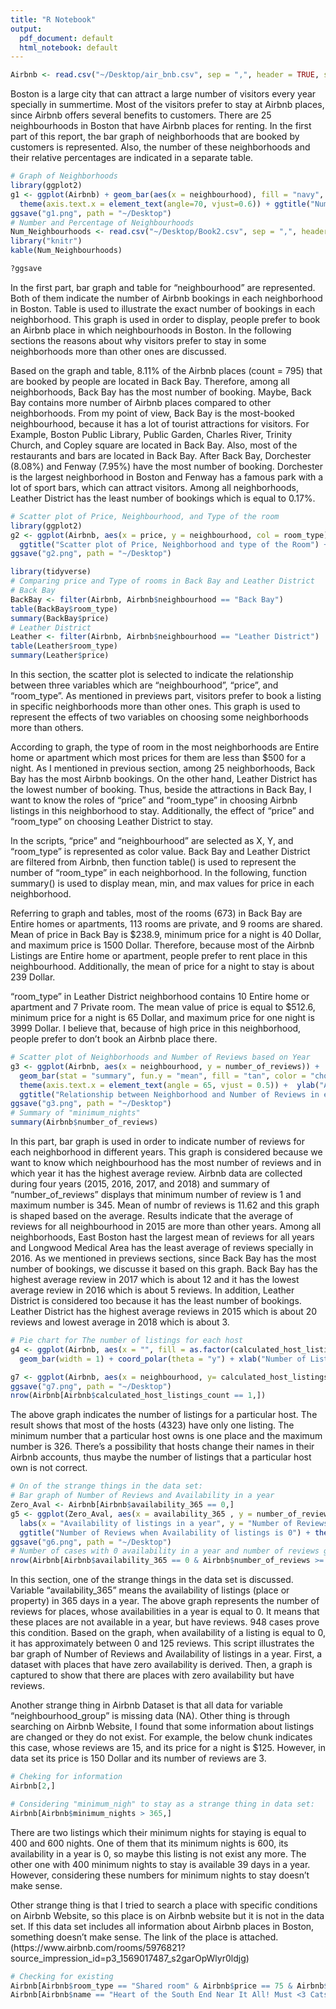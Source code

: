 ```yaml
---
title: "R Notebook"
output:
  pdf_document: default
  html_notebook: default
---
```


```r
Airbnb <- read.csv("~/Desktop/air_bnb.csv", sep = ",", header = TRUE, stringsAsFactors=FALSE)
```

Boston is a large city that can attract a large number of visitors every year specially in summertime. Most of the visitors prefer to stay at Airbnb places, since Airbnb offers several benefits to customers. There are 25 neighbourhoods in Boston that have Airbnb places for renting. In the first part of this report, the bar graph of neighborhoods that are booked by customers is represented. Also, the number of these neighborhoods and their relative percentages are indicated in a separate table. 

```r
# Graph of Neighborhoods
library(ggplot2)
g1 <- ggplot(Airbnb) + geom_bar(aes(x = neighbourhood), fill = "navy", width = 0.5) +
  theme(axis.text.x = element_text(angle=70, vjust=0.6)) + ggtitle("Number of Neighbourhoods")
ggsave("g1.png", path = "~/Desktop")
# Number and Percentage of Neighbourhoods
Num_Neighbourhoods <- read.csv("~/Desktop/Book2.csv", sep = ",", header = TRUE, stringsAsFactors=FALSE)
library("knitr")
kable(Num_Neighbourhoods)

?ggsave
```



In the first part, bar graph and table for "neighbourhood" are represented. Both of them indicate the number of Airbnb bookings in each neighborhood in Boston. Table is used to illustrate the exact number of bookings in each neighborhood. This graph is used in order to display, people prefer to book an Airbnb place in which neighbourhoods in Boston. In the following sections the reasons about why visitors prefer to stay in some neighborhoods more than other ones are discussed.


Based on the graph and table, 8.11% of the Airbnb places (count = 795) that are booked by people are located in Back Bay. Therefore, among all neighborhoods, Back Bay has the most number of booking. Maybe, Back Bay contains more number of Airbnb places compared to other neighborhoods. From my point of view, Back Bay is the most-booked neighbourhood, because it has a lot of tourist attractions for visitors. For Example, Boston Public Library, Public Garden, Charles River, Trinity Church, and Copley square are located in Back Bay. Also, most of the restaurants and bars are located in Back Bay. After Back Bay, Dorchester (8.08%) and Fenway (7.95%) have the most number of booking. Dorchester is the largest neighborhood in Boston and Fenway has a famous park with a lot of sport bars, which can attract visitors. Among all neighborhoods, Leather District has the least number of bookings which is equal to 0.17%.



```r
# Scatter plot of Price, Neighbourhood, and Type of the room
library(ggplot2)
g2 <- ggplot(Airbnb, aes(x = price, y = neighbourhood, col = room_type)) + geom_point(size = 0.5) +
  ggtitle("Scatter plot of Price, Neighborhood and type of the Room") + theme_bw()
ggsave("g2.png", path = "~/Desktop")

library(tidyverse)
# Comparing price and Type of rooms in Back Bay and Leather District
# Back Bay
BackBay <- filter(Airbnb, Airbnb$neighbourhood == "Back Bay")
table(BackBay$room_type)
summary(BackBay$price)
# Leather District
Leather <- filter(Airbnb, Airbnb$neighbourhood == "Leather District")
table(Leather$room_type)
summary(Leather$price)
```


In this section, the scatter plot is selected to indicate the relationship between three variables which are "neighbourhood", "price", and "room_type". As mentioned in previews part, visitors prefer to book a listing in specific neighborhoods more than other ones. This graph is used to represent the effects of two variables on choosing some neighborhoods more than others.

According to graph, the type of room in the most neighborhoods are Entire home or apartment which most prices for them are less than $500 for a night. As I mentioned in previous section, among 25 neighborhoods, Back Bay has the most Airbnb bookings. On the other hand, Leather District has the lowest number of booking. Thus, beside the attractions in Back Bay, I want to know the roles of "price" and "room_type" in choosing Airbnb listings in this neighborhood to stay. Additionally, the effect of "price" and "room_type" on choosing Leather District to stay.


In the scripts, "price" and "neighbourhood" are selected as X, Y, and "room_type" is represented as color value. Back Bay and Leather District are filtered from Airbnb, then function table() is used to represent the number of "room_type" in each neighborhood. In the following, function summary() is used to display mean, min, and max values for price in each neighborhood.


Referring to graph and tables, most of the rooms (673) in Back Bay are Entire homes or apartments, 113 rooms are private, and 9 rooms are shared. Mean of price in Back Bay is $238.9, minimum price for a night is 40 Dollar, and maximum price is 1500 Dollar. Therefore, because most of the Airbnb Listings are Entire home or apartment, people prefer to rent place in this neighbourhood. Additionally, the mean of price for a night to stay is about 239 Dollar.


"room_type" in Leather District neighborhood contains 10 Entire home or apartment and 7 Private room. The mean value of price is equal to $512.6, minimum price for a night is 65 Dollar, and maximum price for one night is 3999 Dollar. I believe that, because of high price in this neighborhood, people prefer to don't book an Airbnb place there.


```r
# Scatter plot of Neighborhoods and Number of Reviews based on Year
g3 <- ggplot(Airbnb, aes(x = neighbourhood, y = number_of_reviews)) + 
  geom_bar(stat = "summary", fun.y = "mean", fill = "tan", color = "chocolate") + facet_grid(Year~.) +
  theme(axis.text.x = element_text(angle = 65, vjust = 0.5)) +  ylab("Average of Reviews")
  ggtitle("Relationship between Neighborhood and Number of Reviews in each year") 
ggsave("g3.png", path = "~/Desktop") 
# Summary of "minimum_nights"
summary(Airbnb$number_of_reviews)
```


In this part, bar graph is used in order to indicate number of reviews for each neighborhood in different years. This graph is considered because we want to know which neighbourhood has the most number of reviews and in which year it has the highest average review. Airbnb data are collected during four years (2015, 2016, 2017, and 2018) and summary of "number_of_reviews" displays that minimum number of review is 1 and maximum number is 345. Mean of numbr of reviews is 11.62 and this graph is shaped based on the average. Results indicate that the average of reviews for all neighbourhood in 2015 are more than other years. Among all neighborhoods, East Boston hast the largest mean of reviews for all years and Longwood Medical Area has the least average of reviews specially in 2016. As we mentioned in previews sections, since Back Bay has the most number of bookings, we discusse it based on this graph. Back Bay has the highest average review in 2017 which is about 12 and it has the lowest average review in 2016 which is about 5 reviews. In addition, Leather District is considered too because it has the least number of bookings. Leather District has the highest average reviews in 2015 which is about 20 reviews and lowest average in 2018 which is about 3.



```r
# Pie chart for The number of listings for each host
g4 <- ggplot(Airbnb, aes(x = "", fill = as.factor(calculated_host_listings_count))) + 
  geom_bar(width = 1) + coord_polar(theta = "y") + xlab("Number of Listing for a host") 

g7 <- ggplot(Airbnb, aes(x = neighbourhood, y= calculated_host_listings_count)) + geom_bar(stat = "summary", fun.y = "mean", fill = "skyblue") + theme(axis.text.x = element_text(angle = 65, vjust = 0.5)) +  ylab("Number of listings for the hosts")
ggsave("g7.png", path = "~/Desktop") 
nrow(Airbnb[Airbnb$calculated_host_listings_count == 1,])

```


The above graph indicates the number of listings for a particular host. The result shows that most of the hosts (4323) have only one listing. The minimum number that a particular host owns is one place and the maximum number is 326. There's a possibility that hosts change their names in their Airbnb accounts, thus maybe the number of listings that a particular host own is not correct.


```r
# On of the strange things in the data set:
# Bar graph of Number of Reviews and Availability in a year
Zero_Aval <- Airbnb[Airbnb$availability_365 == 0,]
g5 <- ggplot(Zero_Aval, aes(x = availability_365 , y = number_of_reviews)) + geom_point(col = "brown") +
  labs(x = "Availability of listings in a year", y = "Number of Reviews") + 
  ggtitle("Number of Reviews when Availability of listings is 0") + theme_bw()
ggsave("g6.png", path = "~/Desktop")
# Number of cases with 0 availability in a year and number of reviews greater than 1
nrow(Airbnb[Airbnb$availability_365 == 0 & Airbnb$number_of_reviews >= 1,])
```




In this section, one of the strange things in the data set is discussed. Variable "availability_365" means the availability of listings (place or property) in 365 days in a year. The above graph represents the number of reviews for places, whose availabilities in a year is equal to 0. It means that these places are not available in a year, but have reviews. 948 cases prove this condition. Based on the graph, when availability of a listing is equal to 0, it has approximately between 0 and 125 reviews.
This script illustrates the bar graph of Number of Reviews and Availability of listings in a year. First, a dataset with places that have zero availability is derived. Then, a graph is captured to show that there are places with zero availability but have reviews. 


Another strange thing in Airbnb Dataset is that all data for variable "neighbourhood_group" is missing data (NA). Other thing is through searching on Airbnb Website, I found that some information about listings are changed or they do not exist. For example, the below chunk indicates this case, whose reviews are 15, and its price for a night is $125. However, in data set its price is 150 Dollar and its number of reviews are 3.

```r
# Cheking for information
Airbnb[2,]
```

```r
# Considering "minimum_nigh" to stay as a strange thing in data set:
Airbnb[Airbnb$minimum_nights > 365,]
```

There are two listings which their minimum nights for staying is equal to 400 and 600 nights. One of them that its minimum nights is 600, its availability in a year is 0, so maybe this listing is not exist any more. The other one with 400 minimum nights to stay is available 39 days in a year. However, considering these numbers for minimum nights to stay doesn't make sense.



Other strange thing is that I tried to search a place with specific conditions on Airbnb Website, so this place is on Airbnb website but it is not in the data set. If this data set includes all information about Airbnb places in Boston, something doesn't make sense. The link of the place is attached. (https://www.airbnb.com/rooms/5976821?source_impression_id=p3_1569017487_s2garOpWlyr0ldjg)


```r
# Checking for existing
Airbnb[Airbnb$room_type == "Shared room" & Airbnb$price == 75 & Airbnb$host_name == "Julie",]
Airbnb[Airbnb$name == "Heart of the South End Near It All! Must <3 Cats!",]
```







